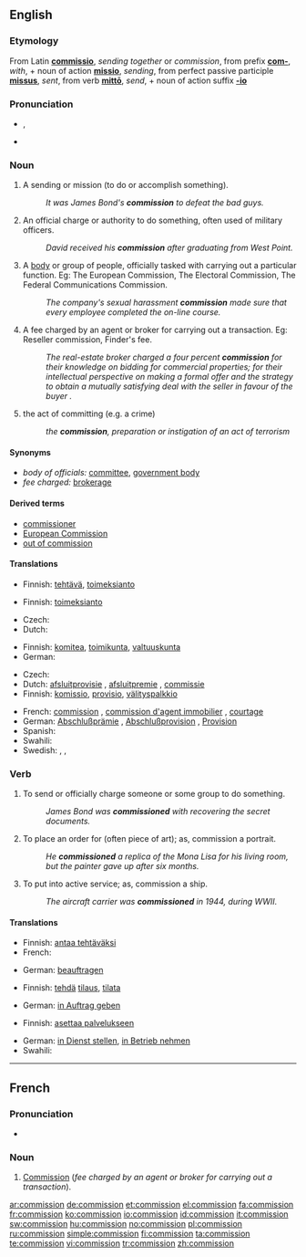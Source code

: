 ==English==
{{wikipedia}}

===Etymology===
From Latin '''[[commissio]]''', ''sending together'' or ''commission'', from prefix '''[[com-]]''', ''with'', + noun of action '''[[missio]]''', ''sending'', from perfect passive participle '''[[missus]]''', ''sent'', from verb '''[[mitto|mittō]]''', ''send'', + noun of action suffix '''[[-io]]'''

===Pronunciation===
* {{IPA|/kəˈmɪʃən/}}, {{SAMPA|/k@"mIS@n/}}
* {{audio|en-us-commission.ogg|Audio (US)}}
*: {{rhymes|ɪʃən}}

===Noun===
{{en-noun}}

# A sending or mission (to do or accomplish something).
#: ''It was James Bond's '''commission''' to defeat the bad guys.''
# An official charge or authority to do something, often used of military officers.
#: ''David received his '''commission''' after graduating from West Point.''
# A [[body]] or group of people, officially tasked with carrying out a particular function. Eg: The European Commission, The Electoral Commission, The Federal Communications Commission.
#: ''The company's sexual harassment '''commission''' made sure that every employee completed the on-line course.''
# A fee charged by an agent or broker for carrying out a transaction. Eg: Reseller commission, Finder's fee.
#: ''The real-estate broker charged a four percent '''commission''' for their knowledge on bidding for commercial properties; for their intellectual perspective on making a formal offer and the strategy to obtain a mutually satisfying deal with the seller in favour of the buyer .''
# the act of committing (e.g. a crime)
#: ''the '''commission''', preparation or instigation of an act of terrorism''

====Synonyms====
* ''body of officials:'' [[committee]], [[government body]]
* ''fee charged:'' [[brokerage]]

====Derived terms====
* [[commissioner]]
* [[European Commission]]
* [[out of commission]]

====Translations====
{{trans-top|mission}}
* Finnish: [[tehtävä]], [[toimeksianto]]
{{trans-mid}}
{{trans-bottom}}

{{trans-top|official authority}}
* Finnish: [[toimeksianto]]
{{trans-mid}}
{{trans-bottom}}

{{trans-top|body of officials}}
* Czech: {{t-|cs|komise|f}}
* Dutch: {{t+|nl|commissie|f}}
{{trans-mid}}
* Finnish: [[komitea]], [[toimikunta]], [[valtuuskunta]]
* German: {{t+|de|Kommission|f}}
{{trans-bottom}}

{{trans-top|fee charged}}
* Czech: {{t-|cs|provize|f}}
* Dutch: [[afsluitprovisie]] {{f}}, [[afsluitpremie]] {{f}}, [[commissie]] {{f}}
* Finnish: [[komissio]], [[provisio]], [[välityspalkkio]]
{{trans-mid}}
* French: [[commission#French|commission]] {{f}}, [[commission d'agent immobilier]] {{f}}, [[courtage]] {{m}}
* German: [[Abschlußprämie]] {{f}}, [[Abschlußprovision]] {{f}}, [[Provision]] {{f}}
* Spanish: {{t+|es|comisión|f}}
* Swahili: {{t|sw|kodi|xs=Swahili}}
* Swedish: {{t|sv|kommission|c}}, {{t|sv|avgift|c}}, {{t|sv|provision|C}}
{{trans-bottom}}

===Verb===
{{en-verb}}

# {{transitive}} To send or officially charge someone or some group to do something.
#: ''James Bond was '''commissioned''' with recovering the secret documents.''
# {{transitive}} To place an order for (often piece of art); as, commission a portrait.
#: ''He '''commissioned''' a replica of the Mona Lisa for his living room, but the painter gave up after six months.''
# {{transitive}} To put into active service; as, commission a ship.
#: ''The aircraft carrier was '''commissioned''' in 1944, during WWII.''

====Translations====
{{trans-top|send to do something}}
* Finnish: [[antaa tehtäväksi]]
* French: {{t+|fr|charger}}
{{trans-mid}}
* German: [[beauftragen]]
{{trans-bottom}}

{{trans-top|order a work of art}}
* Finnish: [[tehdä]] [[tilaus]], [[tilata]]
{{trans-mid}}
* German: [[in Auftrag geben]]
{{trans-bottom}}

{{trans-top|put into active service}}
* Finnish: [[asettaa palvelukseen]]
{{trans-mid}}
* German: [[in Dienst stellen]], [[in Betrieb nehmen]]
* Swahili: {{t|sw|kodisha|xs=Swahili}}
{{trans-bottom}}

----

==French==

===Pronunciation===
* {{audio|Fr-commission.ogg|Audio}}

===Noun===
{{fr-noun|f}}

# [[commission#English|Commission]] (''fee charged by an agent or broker for carrying out a transaction'').

[[ar:commission]]
[[de:commission]]
[[et:commission]]
[[el:commission]]
[[fa:commission]]
[[fr:commission]]
[[ko:commission]]
[[io:commission]]
[[id:commission]]
[[it:commission]]
[[sw:commission]]
[[hu:commission]]
[[no:commission]]
[[pl:commission]]
[[ru:commission]]
[[simple:commission]]
[[fi:commission]]
[[ta:commission]]
[[te:commission]]
[[vi:commission]]
[[tr:commission]]
[[zh:commission]]